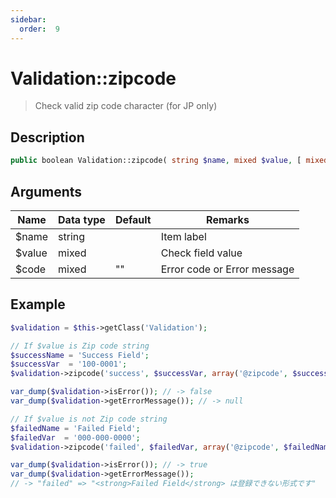 ```yaml
---
sidebar:
  order:  9
---
```


# Validation::zipcode

> Check valid zip code character (for JP only)

## Description

```php
public boolean Validation::zipcode( string $name, mixed $value, [ mixed $code = '' ] )
```

## Arguments

| Name   | Data type | Default | Remarks                     |
| ------ | --------- | ------- | --------------------------- |
| $name  | string    |         | Item label                  |
| $value | mixed     |         | Check field value           |
| $code  | mixed     | ""      | Error code or Error message |

## Example

```php title="Controller"
$validation = $this->getClass('Validation');

// If $value is Zip code string
$successName = 'Success Field';
$successVar  = '100-0001';
$validation->zipcode('success', $successVar, array('@zipcode', $successName));

var_dump($validation->isError()); // -> false
var_dump($validation->getErrorMessage()); // -> null

// If $value is not Zip code string
$failedName = 'Failed Field';
$failedVar  = '000-000-0000';
$validation->zipcode('failed', $failedVar, array('@zipcode', $failedName));

var_dump($validation->isError()); // -> true
var_dump($validation->getErrorMessage());
// -> "failed" => "<strong>Failed Field</strong> は登録できない形式です"
```
